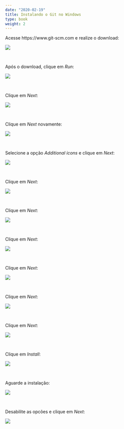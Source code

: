 ```yaml
---
date: "2020-02-19"
title: Instalando o Git no Windows
type: book
weight: 2
---
```


Acesse https://www.git-scm.com e realize o download: 

![](/materials/git-for-windows/img/git-001.png)

<br>

Após o download, clique em *Run*:

![](/materials/git-for-windows/img/git-002.png)

<br>

Clique em *Next*:

![](/materials/git-for-windows/img/git-003.png)

<br>

Clique em *Next* novamente:

![](/materials/git-for-windows/img/git-004.png)

<br>

Selecione a opção *Additional icons* e clique em *Next*:

![](/materials/git-for-windows/img/git-005.png)

<br>

Clique em *Next*:

![](/materials/git-for-windows/img/git-006.png)

<br>

Clique em *Next*:

![](/materials/git-for-windows/img/git-007.png)

<br>

Clique em *Next*:

![](/materials/git-for-windows/img/git-008.png)

<br>

Clique em *Next*:

![](/materials/git-for-windows/img/git-009.png)

<br>

Clique em *Next*:

![](/materials/git-for-windows/img/git-010.png)

<br>

Clique em *Next*:

![](/materials/git-for-windows/img/git-011.png)

<br>

Clique em *Install*:

![](/materials/git-for-windows/img/git-012.png)

<br>

Aguarde a instalação:

![](/materials/git-for-windows/img/git-013.png)

<br>

Desabilite as opcões e clique em *Next*:

![](/materials/git-for-windows/img/git-014.png)